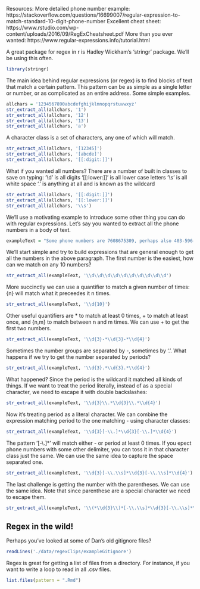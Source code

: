 Resources:
More detailed phone number example: https://stackoverflow.com/questions/16699007/regular-expression-to-match-standard-10-digit-phone-number
Excellent cheat sheet: https://www.rstudio.com/wp-content/uploads/2016/09/RegExCheatsheet.pdf
More than you ever wanted: https://www.regular-expressions.info/tutorial.html

A great package for regex in r is Hadley Wickham's 'stringr' package. We'll be using this often.
```r
library(stringr)
```

The main idea behind regular expressions (or regex) is to find blocks of text that match a certain pattern. This pattern can be as simple as a single letter or number, or as complicated as an entire address. Some simple examples.

```r
allchars = '1234567890abcdefghijklmnopqrstuvwxyz'
str_extract_all(allchars, '1')
str_extract_all(allchars, '12')
str_extract_all(allchars, '13')
str_extract_all(allchars, 'a')
```
A character class is a set of characters, any one of which will match.
```r
str_extract_all(allchars, '[12345]')
str_extract_all(allchars, '[abcde]')
str_extract_all(allchars, '[[:digit:]]')
```

What if you wanted all numbers? There are a number of built in classes to save on typing:
'\\d' is all digits
'[[:lower:]]' is all lower case letters
'\\s' is all white space
'.' is anything at all and is known as the wildcard

```r
str_extract_all(allchars, '[[:digit:]]')
str_extract_all(allchars, '[[:lower:]]')
str_extract_all(allchars, '\\s')
```
We'll use a motivating example to introduce some other thing you can do with regular expressions. Let's say you wanted to extract all the phone numbers in a body of text.
```r
exampleText = "Some phone numbers are 7608675309, perhaps also 403-596-4038. Some people use periods in their numbers, so 402.367.5039. We can also have things like 304 385 1029 or (760)-581-3957. How can we extract all of these?"
```

We'll start simple and try to build expressions that are general enough to get all the numbers in the above paragraph. The first number is the easiest, how can we match on any 10 numbers?
```r
str_extract_all(exampleText, '\\d\\d\\d\\d\\d\\d\\d\\d\\d\\d')
```
More succinctly we can use a quantifier to match a given number of times: {n} will match what it preceedes it n times.
```r
str_extract_all(exampleText, '\\d{10}')
```
Other useful quantifiers are * to match at least 0 times, + to match at least once, and {n,m} to match between n and m times. We can use + to get the first two numbers. 
```r
str_extract_all(exampleText, '\\d{3}-*\\d{3}-*\\d{4}')
```
Sometimes the number groups are separated by -, sometimes by '.'. What happens if we try to get the number separated by periods?
```r
str_extract_all(exampleText, '\\d{3}.*\\d{3}.*\\d{4}')
```
What happened? Since the period is the wildcard it matched all kinds of things. If we want to treat the period literally, instead of as a special character, we need to escape it with double backslashes:

```r
str_extract_all(exampleText, '\\d{3}\\.*\\d{3}\\.*\\d{4}')
```
Now it's treating period as a literal character. We can combine the expression matching period to the one matching - using character classes:
```r
str_extract_all(exampleText, '\\d{3}[-\\.]*\\d{3}[-\\.]*\\d{4}')
```
The pattern '[-\\.]*' will match either - or period at least 0 times. If you epect phone numbers with some other delimiter, you can toss it in that character class just the same. We can use the same idea to capture the space separated one.
```r
str_extract_all(exampleText, '\\d{3}[-\\.\\s]*\\d{3}[-\\.\\s]*\\d{4}')
```
The last challenge is getting the number with the parentheses. We can use the same idea. Note that since parenthese are a special character we need to escape them.
```r
str_extract_all(exampleText, '\\(*\\d{3}\\)*[-\\.\\s]*\\d{3}[-\\.\\s]*\\d{4}')
```





## Regex in the wild!
Perhaps you've looked at some of Dan's old gitignore files?
```r
readLines('./data/regexClips/exampleGitignore')
```

Regex is great for getting a list of files from a directory. For instance, if you want to write a loop to read in all .csv files.
```r
list.files(pattern = ".Rmd")
```
